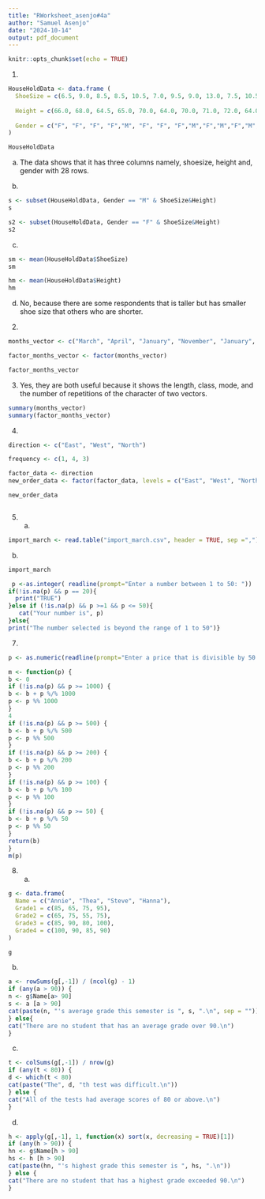 ```yaml
---
title: "RWorksheet_asenjo#4a"
author: "Samuel Asenjo"
date: "2024-10-14"
output: pdf_document
---
```


```r
knitr::opts_chunk$set(echo = TRUE)
```

1. 
```r
HouseHoldData <- data.frame (
  ShoeSize = c(6.5, 9.0, 8.5, 8.5, 10.5, 7.0, 9.5, 9.0, 13.0, 7.5, 10.5, 8.5, 12.0, 10.5, 13.0, 11.5, 8.5, 5.0, 10.0, 6.5, 7.5, 8.5, 10.5, 8.5, 10.5,  11.0, 9.0, 13.0),
  
  Height = c(66.0, 68.0, 64.5, 65.0, 70.0, 64.0, 70.0, 71.0, 72.0, 64.0, 74.5, 67.0, 71.0, 71.0, 77.0, 72.0, 59.0, 62.0, 72.0, 66.0, 64.0, 67.0, 73.0, 69.0, 72.0, 70.0, 69.0, 70.0),
  
  Gender = c("F", "F", "F", "F","M", "F", "F", "F","M","F","M","F","M","M", "M", "M", "F", "F", "M", "F", "F","M", "M", "F","M","M", "M", "M")
)

HouseHoldData
```
a. The data shows that it has three columns namely, shoesize, height and, gender with 28 rows.


b. 
```r
s <- subset(HouseHoldData, Gender == "M" & ShoeSize&Height)
s

s2 <- subset(HouseHoldData, Gender == "F" & ShoeSize&Height)
s2
```
c. 
```r

sm <- mean(HouseHoldData$ShoeSize)
sm

hm <- mean(HouseHoldData$Height)
hm
```
d. No, because there are some respondents that is taller but has smaller shoe size that others who are shorter.

2. 
```r
months_vector <- c("March", "April", "January", "November", "January", "September", "October", "September", "November", "August", "January", "November", "November", "February", "May", "August", "July","December", "August", "August", "September", "November", "February", "April")

factor_months_vector <- factor(months_vector)

factor_months_vector
```
3. Yes, they are both useful because it shows the length, class, mode, and the number of repetitions of the character of two vectors.
```r
summary(months_vector)
summary(factor_months_vector)
```
4. 
```r
direction <- c("East", "West", "North")

frequency <- c(1, 4, 3)

factor_data <- direction
new_order_data <- factor(factor_data, levels = c("East", "West", "North"))

new_order_data



```


5. a.
```r
import_march <- read.table("import_march.csv", header = TRUE, sep =",")

```

b. 
```r
import_march
```
```r
 p <-as.integer( readline(prompt="Enter a number between 1 to 50: "))
if(!is.na(p) && p == 20){
  print("TRUE")
}else if (!is.na(p) && p >=1 && p <= 50){
   cat("Your number is", p)
}else{
print("The number selected is beyond the range of 1 to 50")}

```

7.
```r
p <- as.numeric(readline(prompt="Enter a price that is divisible by 50: "))

m <- function(p) {
b <- 0
if (!is.na(p) && p >= 1000) {
b <- b + p %/% 1000
p <- p %% 1000
}
4
if (!is.na(p) && p >= 500) {
b <- b + p %/% 500
p <- p %% 500
}
if (!is.na(p) && p >= 200) {
b <- b + p %/% 200
p <- p %% 200
}
if (!is.na(p) && p >= 100) {
b <- b + p %/% 100
p <- p %% 100
}
if (!is.na(p) && p >= 50) {
b <- b + p %/% 50
p <- p %% 50
}
return(b)
}
m(p)
```

8. a.
```r
g <- data.frame(
  Name = c("Annie", "Thea", "Steve", "Hanna"),
  Grade1 = c(85, 65, 75, 95),
  Grade2 = c(65, 75, 55, 75),
  Grade3 = c(85, 90, 80, 100),
  Grade4 = c(100, 90, 85, 90)
)

g
```

b. 
```r
a <- rowSums(g[,-1]) / (ncol(g) - 1)
if (any(a > 90)) {
n <- g$Name[a> 90]
s <- a [a > 90]
cat(paste(n, "'s average grade this semester is ", s, ".\n", sep = ""))
} else{
cat("There are no student that has an average grade over 90.\n")
}

```

c. 
```r
t <- colSums(g[,-1]) / nrow(g)
if (any(t < 80)) {
d <- which(t < 80)
cat(paste("The", d, "th test was difficult.\n"))
} else {
cat("All of the tests had average scores of 80 or above.\n")
}
```

d. 
```r
h <- apply(g[,-1], 1, function(x) sort(x, decreasing = TRUE)[1])
if (any(h > 90)) {
hn <- g$Name[h > 90]
hs <- h [h > 90]
cat(paste(hn, "'s highest grade this semester is ", hs, ".\n"))
} else {
cat("There are no student that has a highest grade exceeded 90.\n")
}

```

